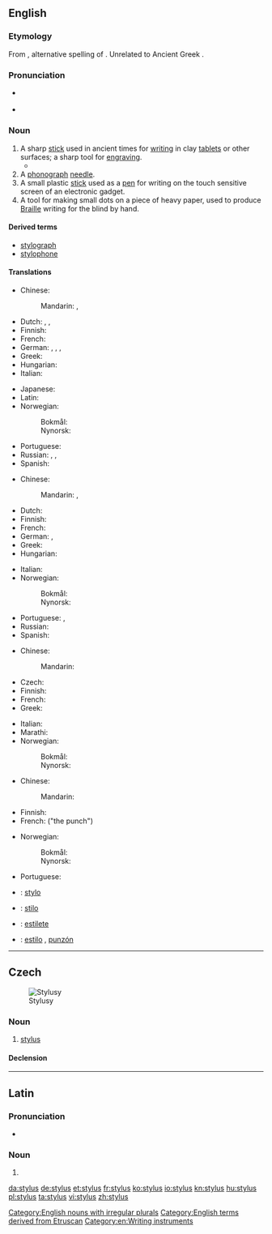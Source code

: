 ==English==
{{wikipedia}}

===Etymology===
From {{etyl|la|en}} {{term|stylus|lang=la}}, alternative spelling of {{term|stilus|lang=la}}.  Unrelated to Ancient Greek {{term|στῦλος||pillar|tr=stulos|lang=grc|sc=polytonic}}.

===Pronunciation===
* {{a|UK|US}} {{IPA|/ˈstaɪl.əs/|lang=en}}
* {{rhymes|aɪləs|lang=en}}

===Noun===
{{en-noun|styli|styluses}}

# A sharp [[stick]] used in ancient times for [[writing]] in clay [[tablet]]s or other surfaces; a sharp tool for [[engraving]].
#* {{quote-news|author=Jane Shilling|title=The Golden Thread: the Story of Writing, by Ewan Clayton, review &#91;print edition: Illuminating language&#93;|url=http://www.telegraph.co.uk/culture/books/historybookreviews/10304108/The-Golden-Thread-the-Story-of-Writing-by-Ewan-Clayton-review.html|archiveurl=|archivedate=|work={{w|The Daily Telegraph}} (Review)|date=14 September 2013|page=R28|passage=[T]he pleasure of writing on wax with a '''stylus''' is exemplified by the fine, flowing hand of a Roman scribe who made out the birth certificate of Herennia Gemella, born March 128 AD.}}
# A [[phonograph]] [[needle]].
# A small plastic [[stick]] used as a [[pen]] for writing on the touch sensitive screen of an electronic gadget.
# A tool for making small dots on a piece of heavy paper, used to produce [[Braille]] writing for the blind by hand.

====Derived terms====
* [[stylograph]]
* [[stylophone]]

====Translations====
{{trans-top|tool for writing on clay tablets}}
* Chinese:
*: Mandarin: {{t|cmn|描畫針|sc=Hani}}, {{t|cmn|描画针|tr=miáohuàzhēn|sc=Hani}}
* Dutch: {{t+|nl|etsnaald}}, {{t+|nl|griffel}}, {{t|nl|schrijfstift}}
* Finnish: {{t|fi|stilus}}
* French: {{t+|fr|stylet|m}}
* German: {{t|de|Schreibgriffel|m}}, {{t|de|Schreibspitze|f}}, {{t|de|Eingabestift|m}}, {{t+|de|Stylus|m}}
* Greek: {{t+|el|γραφίδα|f|tr=γrafída}}
* Hungarian: {{t|hu|íróvessző}}
* Italian: {{t|it|stilo|m}}
{{trans-mid}}
* Japanese: {{t|ja|スタイラス|tr=sutairasu|sc=Jpan}}
* Latin: {{t|la|stilus|m}}
* Norwegian:
*: Bokmål: {{t|nb|stylus|m}}
*: Nynorsk: {{t|nn|stylus|m}}
* Portuguese: {{t+|pt|estilo|f}}
* Russian: {{t|ru|стилос|m|tr=stílos|sc=Cyrl}}, {{t+|ru|стилус|m|tr=stílus|sc=Cyrl}}, {{t+|ru|стило|n|tr=stiló|sc=Cyrl}}
* Spanish: {{t+|es|estilo|m}}
{{trans-bottom}}

{{trans-top|phonograph needle}}
* Chinese:
*: Mandarin: {{t|cmn|唱針|sc=Hani}}, {{t+|cmn|唱针|tr=chàngzhēn|sc=Hani}}
* Dutch: {{t+|nl|naald}}
* Finnish: {{t+|fi|neula}}
* French: {{t+|fr|saphir|m}}
* German: {{t+|de|Saphir|m}}, {{t|de|Grammofonnadel|f}}
* Greek: {{t+|el|βελόνα|f|tr=velóna}}
* Hungarian: {{t|hu|gramofontű}}
{{trans-mid}}
* Italian: {{t|it|puntina|f}}
* Norwegian:
*: Bokmål: {{t+|nb|stift|m}}
*: Nynorsk: {{t|nn|stift|m}}
* Portuguese: {{t+|pt|safira|f}}, {{t+|pt|agulha|f}}
* Russian: {{qualifier|граммофо́нная}} {{t+|ru|иголка|f|tr=igólka|sc=Cyrl}}
* Spanish: {{t+|es|aguja|f}}
{{trans-bottom}}

{{trans-top|pen for writing on touch-sensitive screen}}
* Chinese:
*: Mandarin: {{t|cmn|触控笔|sc=Hani}}
* Czech: {{t|cs|stylus|m}}
* Finnish: {{t|fi|osoitinkynä}}
* French: {{t+|fr|stylet|m}}
* Greek: {{t|el|στυλός|m|tr=stilós}}
{{trans-mid}}
* Italian: {{t|it|stilo|m}}
* Marathi: {{t|mr|स्टायलस|n|tr=sṭāyalasa|sc=Deva}}
* Norwegian:
*: Bokmål: {{t|nb|pekepenn|m}}
*: Nynorsk: {{t|nn|peikepenn|m}}
{{trans-bottom}}

{{trans-top|tool for writing Braille}}
* Chinese:
*: Mandarin: {{t-needed|cmn}}
* Finnish: {{t|fi|kirjoitusnaskali}}
* French: {{t+|fr|poinçon|m}} ("the punch")
{{trans-mid}}
* Norwegian:
*: Bokmål: {{t|nb|pren|m}}
*: Nynorsk: {{t|nn|pren|m}}
* Portuguese: {{t+|pt|punção|m}}
{{trans-bottom}}

{{checktrans-top}}
* {{ttbc|fr}}: [[stylo]] {{g|m}}
* {{ttbc|ia}}: [[stilo]]
{{trans-mid}}
* {{ttbc|pt}}: [[estilete]] {{g|m}}
* {{ttbc|es}}: [[estilo]] {{g|m}}, [[punzón]] {{g|m}}
{{trans-bottom}}

[[Category:English nouns with irregular plurals]]
[[Category:English terms derived from Etruscan]]
[[Category:en:Writing instruments]]

----

==Czech==
[[File:Styluses.JPG|thumb|Stylusy]]

===Noun===
{{cs-noun|g=m}}

# [[#English|stylus]] {{gloss|small plastic stick used as a pen for writing on the touch sensitive screen of an electronic gadget}}

====Declension====
{{cs-decl-noun-auto|mi|styl|u|s}}

----

==Latin==

===Pronunciation===
* {{la-pronunc|stylus}}

===Noun===
{{la-noun|stylus|styli|stylī|m|second}}

# {{alternative form of|stilus|lang=la}}

[[da:stylus]]
[[de:stylus]]
[[et:stylus]]
[[fr:stylus]]
[[ko:stylus]]
[[io:stylus]]
[[kn:stylus]]
[[hu:stylus]]
[[pl:stylus]]
[[ta:stylus]]
[[vi:stylus]]
[[zh:stylus]]